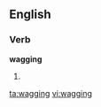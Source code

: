 ==English==

===Verb===
'''wagging'''

# {{present participle of|[[wag]]}}

[[ta:wagging]]
[[vi:wagging]]